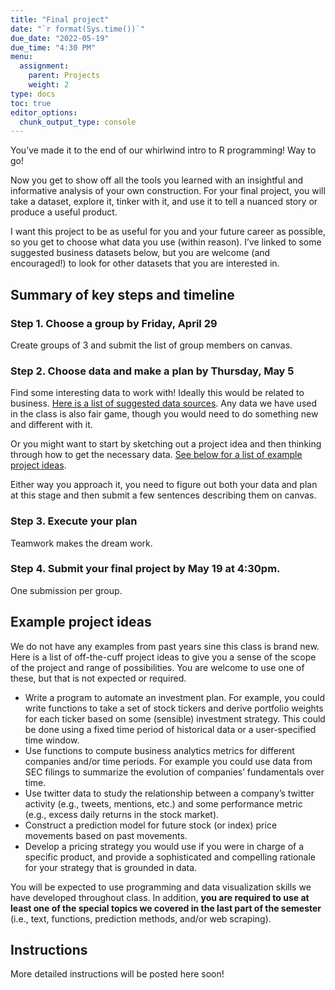 ```yaml
---
title: "Final project"
date: "`r format(Sys.time())`"
due_date: "2022-05-19"
due_time: "4:30 PM"
menu:
  assignment:
    parent: Projects
    weight: 2
type: docs
toc: true
editor_options: 
  chunk_output_type: console
---
```


You've made it to the end of our whirlwind intro to R programming! Way to go!

Now you get to show off all the tools you learned with an insightful and informative analysis of your own construction. For your final project, you will take a dataset, explore it, tinker with it, and use it to tell a nuanced story or produce a useful product.

I want this project to be as useful for you and your future career as possible, so you get to choose what data you use (within reason). I've linked to some suggested business datasets below, but you are welcome (and encouraged!) to look for other datasets that you are interested in.


## Summary of key steps and timeline

### Step 1. Choose a group by Friday, April 29

Create groups of 3 and submit the list of group members on canvas.

### Step 2. Choose data and make a plan by Thursday, May 5

Find some interesting data to work with! Ideally this would be related to business. [Here is a list of suggested data sources](/resource/data/). Any data we have used in the class is also fair game, though you would need to do something new and different with it.

Or you might want to start by sketching out a project idea and then thinking through how to get the necessary data. [See below for a list of example project ideas](#examples).

Either way you approach it, you need to figure out both your data and plan at this stage and then submit a few sentences describing them on canvas.

### Step 3. Execute your plan

Teamwork makes the dream work.

### Step 4. Submit your final project by May 19 at 4:30pm.

One submission per group.


## Example project ideas {#examples}

We do not have any examples from past years sine this class is brand new. Here is a list of off-the-cuff project ideas to give you a sense of the scope of the project and range of possibilities. You are welcome to use one of these, but that is not expected or required.

- Write a program to automate an investment plan. For example, you could write functions to take a set of stock tickers and derive portfolio weights for each ticker based on some (sensible) investment strategy. This could be done using a fixed time period of historical data or a user-specified time window.
- Use functions to compute business analytics metrics for different companies and/or time periods. For example you could use data from SEC filings to summarize the evolution of companies' fundamentals over time.
- Use twitter data to study the relationship between a company's twitter activity (e.g., tweets, mentions, etc.) and some performance metric (e.g., excess daily returns in the stock market).
- Construct a prediction model for future stock (or index) price movements based on past movements.
- Develop a pricing strategy you would use if you were in charge of a specific product, and provide a sophisticated and compelling rationale for your strategy that is grounded in data.

You will be expected to use programming and data visualization skills we have developed throughout class. In addition, **you are required to use at least one of the special topics we covered in the last part of the semester** (i.e., text, functions, prediction methods, and/or web scraping).


## Instructions

More detailed instructions will be posted here soon!

<!-- Here's what you'll need to do: -->

<!-- 1. **Download** a dataset and explore it using all the tools and tricks we learned in lectures, examples, and labs throughout the semester -->

<!-- 2. **Find** a story in the data. This could include patterns in the data like relationships and changes over time that could be visualized. Relationships could also be summarized using linear regression. You could build a prediction mdoel using OLS, ridge, or lasso. Alternatively, you could focus on analysis and visualization of spatial or textual data.-->

<!-- 3. Use R to **create** multiple graphs to tell the story. You can make as many graphs as you want, but you must use at least **three** different chart types (i.e. don't just make three scatterplots or three maps).  -->

<!-- 4. Export these figures as PDF files, place them in Adobe Illustrator (or InDesign or Gravit Designer or Inkscape), and **make** one combined graphic or handout where you tell the complete story. You have a lot of latitude in how you do this. You can make a graphic-heavy one-page handout. You can make something along the lines of the [this](https://www.wired.co.uk/article/nuclear-power-reactors-global), with one big graphic + smaller subgraphics + explanatory text. Just don't make a [goofy infographic](https://medium.com/@kazarnowicz/why-infographics-are-bad-3a2fa49673e2). Whatever you do, the final figure must include all the graphics, must have some explanatory text to help summarize the narrative, and must be well designed. -->

<!-- 5. **Export** the final graphic from Illustrator as a PDF and a PNG. -->

<!-- 6. **Write** a memo using R Markdown to introduce, frame, and describe your story and figure. [Use this template to get started](/files/your_name_finalproject.Rmd). You should include the following in the memo: -->

<!--     - Executive summary -->
<!--     - Background information and summary of the data -->
<!--     - Explanation, description, and code for each individual figure -->
<!--     - Explanation and description for the final figure -->
<!--     - Final figure should be included as an image (remember `![Caption goes here](path/to/file.png)`) -->

<!-- Remember to follow R Markdown etiquette rules and style—don't have it output extraneous messages or warnings, include summary tables in nice tables, adjust the dimensions for your figures, and remove the placeholder text that's in the template already (i.e. I don't want to see stuff like "Describe and show how you cleaned and reshaped the data" in the final report.) -->

<!-- **You should [download a full example of what a final project might look like](/projects/example_final.zip)** (but don't make your final combined visualization look exactly like this—show some creativity!) -->


<!-- ## Final deliverables -->

<!-- Upload the following files to canvas: -->

<!-- 1. A memo introducing and describing your final graphic (see full instructions above) -->
<!-- 2. A standalone PDF of your graphic exported from Illustrator -->
<!-- 3. A standalone PNG of your graphic exported from Illustrator -->

<!-- **No late work will be accepted for this project since it's the last project and it counts as your final.** -->

<!-- I will use [this rubric](/files/final-project-rubric.xlsx) to grade the final product: -->

<!-- - [<i class="fas fa-file-excel"></i> `final-project-rubric.xlsx`](/files/final-project-rubric.xlsx) -->

<!-- I am happy to give feedback and help along the way—please don't hesitate to get help! My goal is for you to have a beautiful graphic in the end that you'll want to show off to all your friends, family, neighbors, employers, and strangers on the street—I'm not trying to trip you up or give you trick questions! -->

<!-- And that's it. **You're done!** Go out into the world now and make beautiful, insightful, and truthful graphics. -->



<!-- ## Expectations -->

<!-- Details to come soon. -->

<!-- Here I will add some stuff about how presentation matters, etc. etc. -->

<!-- Build off guidance and also grading of mini project 1 -->


